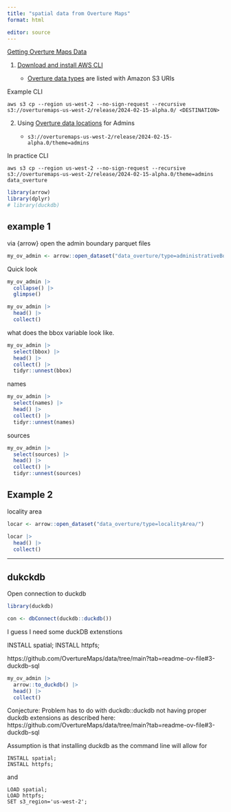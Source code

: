 ```yaml
---
title: "spatial data from Overture Maps"
format: html

editor: source
---
```


[Getting Overture Maps Data](https://github.com/OvertureMaps/data/tree/main?tab=readme-ov-file#3-duckdb-sql)

1.  [Download and install AWS CLI](https://docs.aws.amazon.com/cli/latest/userguide/getting-started-install.html)

    -   [Overture data types](https://github.com/OvertureMaps/data/tree/main?tab=readme-ov-file#data-location) are listed with Amazon S3 URIs

Example CLI

```         
aws s3 cp --region us-west-2 --no-sign-request --recursive s3://overturemaps-us-west-2/release/2024-02-15-alpha.0/ <DESTINATION>
```

2.  Using [Overture data locations](https://github.com/OvertureMaps/data/tree/main?tab=readme-ov-file#data-location) for Admins

    -   `s3://overturemaps-us-west-2/release/2024-02-15-alpha.0/theme=admins`

In practice CLI

```         
aws s3 cp --region us-west-2 --no-sign-request --recursive s3://overturemaps-us-west-2/release/2024-02-15-alpha.0/theme=admins data_overture
```

```r
library(arrow)
library(dplyr)
# library(duckdb)
```

## example 1

via {arrow} open the admin boundary parquet files

```r
my_ov_admin <- arrow::open_dataset("data_overture/type=administrativeBoundary/")
```

Quick look

```r
my_ov_admin |> 
  collapse() |> 
  glimpse()
```

```r
my_ov_admin |> 
  head() |> 
  collect() 
```

what does the bbox variable look like.

```r
my_ov_admin |> 
  select(bbox) |> 
  head() |> 
  collect() |> 
  tidyr::unnest(bbox)
```

names

```r
my_ov_admin |> 
  select(names) |> 
  head() |> 
  collect() |> 
  tidyr::unnest(names)
```

sources

```r
my_ov_admin |> 
  select(sources) |> 
  head() |> 
  collect() |> 
  tidyr::unnest(sources)
```

## Example 2

locality area

```r
locar <- arrow::open_dataset("data_overture/type=localityArea/")
```

```r
locar |> 
  head() |> 
  collect()
```

------------------------------------------------------------------------

## dukckdb

Open connection to duckdb

```r
library(duckdb)
```

```r
con <- dbConnect(duckdb::duckdb())
```

I guess I need some duckDB extenstions

INSTALL spatial; INSTALL httpfs;

https://github.com/OvertureMaps/data/tree/main?tab=readme-ov-file#3-duckdb-sql

```r
my_ov_admin |> 
  arrow::to_duckdb() |> 
  head() |> 
  collect()
```

Conjecture: Problem has to do with duckdb::duckdb not having proper duckdb extensions as described here: https://github.com/OvertureMaps/data/tree/main?tab=readme-ov-file#3-duckdb-sql

Assumption is that installing duckdb as the command line will allow for 

```
INSTALL spatial;
INSTALL httpfs;
```

and

```
LOAD spatial;
LOAD httpfs;
SET s3_region='us-west-2';
```


